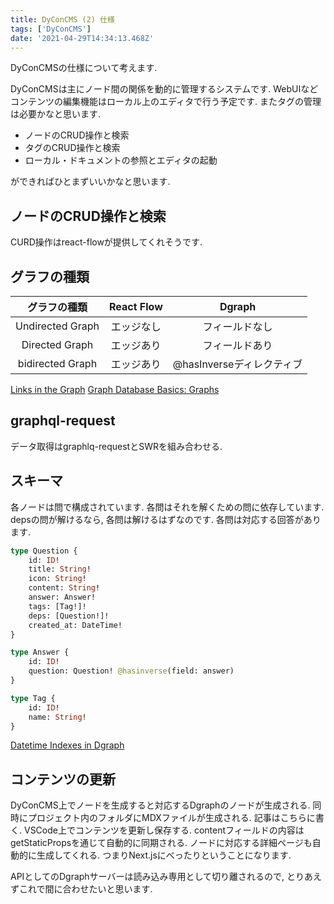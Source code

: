 ```yaml
---
title: DyConCMS (2) 仕様
tags: ['DyConCMS']
date: '2021-04-29T14:34:13.468Z'
---
```


DyConCMSの仕様について考えます.<!-- sep -->

DyConCMSは主にノード間の関係を動的に管理するシステムです.
WebUIなどコンテンツの編集機能はローカル上のエディタで行う予定です. またタグの管理は必要かなと思います.

* ノードのCRUD操作と検索
* タグのCRUD操作と検索
* ローカル・ドキュメントの参照とエディタの起動

ができればひとまずいいかなと思います.

## ノードのCRUD操作と検索

CURD操作はreact-flowが提供してくれそうです. 

## グラフの種類

| グラフの種類 | React Flow | Dgraph |
| :---: | :---: | :---: |
| Undirected Graph | エッジなし | フィールドなし |
| Directed Graph | エッジあり | フィールドあり |
| bidirected Graph | エッジあり | @hasInverseディレクティブ |

[Links in the Graph](https://dgraph.io/docs/graphql/schema/graph-links/)
[Graph Database Basics: Graphs](https://dgraph.io/blog/post/graph-basics/)

## graphql-request

データ取得はgraphlq-requestとSWRを組み合わせる.

## スキーマ

各ノードは問で構成されています. 各問はそれを解くための問に依存しています.
depsの問が解けるなら, 各問は解けるはずなのです.
各問は対応する回答があります.

```graphql
type Question {
    id: ID!
    title: String!
    icon: String!
    content: String!
    answer: Answer!
    tags: [Tag!]!
    deps: [Question!]!
    created_at: DateTime!
}

type Answer {
    id: ID!
    question: Question! @hasinverse(field: answer)
}

type Tag {
    id: ID!
    name: String!
}
```

[Datetime Indexes in Dgraph ](https://dgraph.io/blog/post/datetime-indexes-dgraph/)

## コンテンツの更新

DyConCMS上でノードを生成すると対応するDgraphのノードが生成される.
同時にプロジェクト内のフォルダにMDXファイルが生成される. 記事はこちらに書く.
VSCode上でコンテンツを更新し保存する.
contentフィールドの内容はgetStaticPropsを通じて自動的に同期される.
ノードに対応する詳細ページも自動的に生成してくれる.
つまりNext.jsにべったりということになります.

APIとしてのDgraphサーバーは読み込み専用として切り離されるので, とりあえずこれで間に合わせたいと思います.